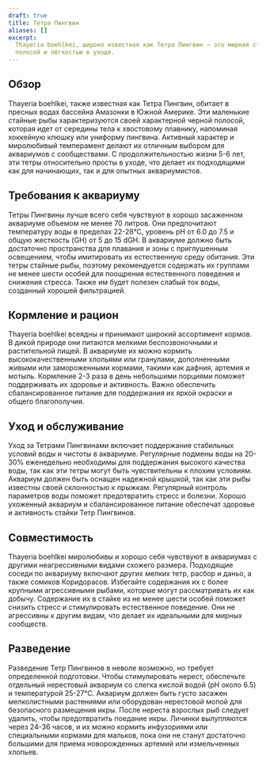 ```yaml
---
draft: true
title: Тетра Пингвин
aliases: []
excerpt:
  Thayeria boehlkei, широко известная как Тетра Пингвин — это мирная стайная рыба, известная своей характерной черной
  полосой и лёгкостью в уходе.
---
```


## Обзор

Thayeria boehlkei, также известная как Тетра Пингвин, обитает в пресных водах бассейна Амазонки в Южной Америке. Эти
маленькие стайные рыбы характеризуются своей характерной черной полосой, которая идет от середины тела к хвостовому
плавнику, напоминая хоккейную клюшку или униформу пингвина. Активный характер и миролюбивый темперамент делают их
отличным выбором для аквариумов с сообществами. С продолжительностью жизни 5-6 лет, эти тетры относительно просты в
уходе, что делает их подходящими как для начинающих, так и для опытных аквариумистов.

## Требования к аквариуму

Тетры Пингвины лучше всего себя чувствуют в хорошо засаженном аквариуме объемом не менее 70 литров. Они предпочитают
температуру воды в пределах 22-28°C, уровень pH от 6.0 до 7.5 и общую жесткость (GH) от 5 до 15 dGH. В аквариуме должно
быть достаточно пространства для плавания и зоны с приглушенным освещением, чтобы имитировать их естественную среду
обитания. Эти тетры стайные рыбы, поэтому рекомендуется содержать их группами не менее шести особей для поощрения
естественного поведения и снижения стресса. Также им будет полезен слабый ток воды, созданный хорошей фильтрацией.

## Кормление и рацион

Thayeria boehlkei всеядны и принимают широкий ассортимент кормов. В дикой природе они питаются мелкими беспозвоночными и
растительной пищей. В аквариуме их можно кормить высококачественными хлопьями или гранулами, дополненными живыми или
замороженными кормами, такими как дафния, артемия и мотыль. Кормление 2-3 раза в день небольшими порциями поможет
поддерживать их здоровье и активность. Важно обеспечить сбалансированное питание для поддержания их яркой окраски и
общего благополучия.

## Уход и обслуживание

Уход за Тетрами Пингвинами включает поддержание стабильных условий воды и чистоты в аквариуме. Регулярные подмены воды
на 20-30% еженедельно необходимы для поддержания высокого качества воды, так как эти тетры могут быть чувствительны к
плохим условиям. Аквариум должен быть оснащен надежной крышкой, так как эти рыбы известны своей склонностью к прыжкам.
Регулярный контроль параметров воды поможет предотвратить стресс и болезни. Хорошо ухоженный аквариум и сбалансированное
питание обеспечат здоровье и активность стайки Тетр Пингвинов.

## Совместимость

Thayeria boehlkei миролюбивы и хорошо себя чувствуют в аквариумах с другими неагрессивными видами схожего размера.
Подходящие соседи по аквариуму включают других мелких тетр, расбор и даньо, а также сомиков Коридорасов. Избегайте
содержания их с более крупными агрессивными рыбами, которые могут рассматривать их как добычу. Содержание их в стайке из
не менее шести особей поможет снизить стресс и стимулировать естественное поведение. Они не агрессивны к другим видам,
что делает их идеальными для мирных сообществ.

## Разведение

Разведение Тетр Пингвинов в неволе возможно, но требует определенной подготовки. Чтобы стимулировать нерест, обеспечьте
отдельный нерестовый аквариум со слегка кислой водой (pH около 6.5) и температурой 25-27°C. Аквариум должен быть густо
засажен мелколистными растениями или оборудован нерестовой мопой для безопасного размещения икры. После нереста взрослых
рыб следует удалить, чтобы предотвратить поедание икры. Личинки вылупляются через 24-36 часов, и их можно кормить
инфузориями или специальными кормами для мальков, пока они не станут достаточно большими для приема новорожденных
артемий или измельченных хлопьев.
